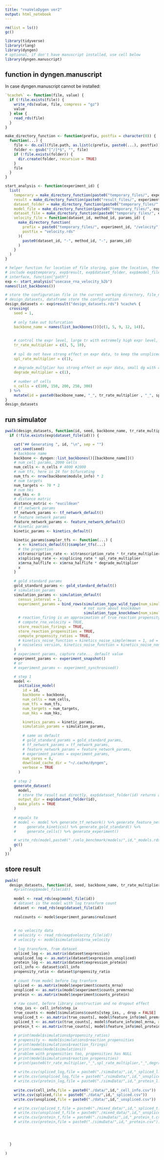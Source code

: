 ---
title: "rnaVeloDygen ver2"
output: html_notebook
---

```{r}
rm(list = ls())
gc()
```

```{r}
library(tidyverse)
library(rlang)
library(dyngen)
# optional, if don't have manuscript installed, use cell below
library(dyngen.manuscript)
```

## function in dyngen.manuscript
In case dyngen.manuscript cannot be installed:
```{r}
`%cache%` <- function(file, value) {
  if (!file.exists(file)) {
    write_rds(value, file, compress = "gz")
    value
  } else {
    read_rds(file)
  }
}

make_directory_function <- function(prefix, postfix = character(0)) {
  function(...) {
    file <- do.call(file.path, as.list(c(prefix, paste0(...), postfix)))
    folder <- gsub("[^/]*$", "", file)
    if (!file.exists(folder)) {
      dir.create(folder, recursive = TRUE)
    }
    file
  }
}

start_analysis <- function(experiment_id) {
  list(
    temporary = make_directory_function(paste0("temporary_files/", experiment_id)),
    result = make_directory_function(paste0("result_files/", experiment_id)),
    dataset_folder = make_directory_function(paste0("temporary_files/", experiment_id, "/datasets"), postfix = ""),
    model_file = make_directory_function(paste0("temporary_files/", experiment_id, "/datasets"), postfix = "model.rds"),
    dataset_file = make_directory_function(paste0("temporary_files/", experiment_id, "/datasets"), postfix = "dataset.rds"),
    velocity_file = function(dataset_id, method_id, params_id) {
      make_directory_function(
        prefix = paste0("temporary_files/", experiment_id, "/velocity"),
        postfix = "velocity.rds"
      )(
        paste0(dataset_id, "-", method_id, "-", params_id)
      )
    }
  )
}
```


```{r}
# helper function for location of file storing, give the location, then store it in the location
# include exp$temporary, exp$result, exp$dataset_folder, exp$model_file, exp$dataset_file, exp$velocity_file
# interface, function("path")
exp <- start_analysis("usecase_rna_velocity_b2b")
names(list_backbones())
```


```{r}
# store the configuration file in the current working directory, file_name % cache% data
# design_datasets, dataframe store the configuration
design_datasets <- exp$result("design_datasets.rds") %cache% {
  crossing(
    seed = 1,
    
    # only take out bifurcation
    backbone_name = names(list_backbones())[c(1, 5, 9, 12, 14)], 
    
    
    # control the expr level, large tr with extremely high expr level, and low the opposite, for bifurcation, choose 1 seems good enough
    tr_rate_multiplier = c(3, 5, 10),
    
    # spl do not have strong effect on expr data, to keep the unspliced percentage 10-25%, choose between 0.2-0.5. Or keep original value 1
    spl_rate_multiplier = c(1),
    
    # degrade_multplier has strong effect on expr data, small dg with almost 0 expr and noisy fast change, large dg with too high expr level and too slow changes, no stochastic effect anymore, better remain 1
    degrade_multiplier = c(1),
    
    # number of cells
    n_cells = c(100, 150, 200, 250, 300)
  ) %>%
    mutate(id = paste0(backbone_name, "_", tr_rate_multiplier , "_", spl_rate_multiplier, "_", degrade_multiplier, '_', n_cells))
}
design_datasets
```

## run simulator
```{r}
pwalk(design_datasets, function(id, seed, backbone_name, tr_rate_multiplier, spl_rate_multiplier, degrade_multiplier, n_cells) {
  if (!file.exists(exp$dataset_file(id))) {

    cat("## Generating ", id, "\n", sep = "")
    set.seed(seed)
    # backbone name
    backbone <- dyngen::list_backbones()[[backbone_name]]()
    # num_cell params, 2000 cells
    num_cells <- n_cells # 4000 #2000
    # num tfs, here is 24 for bifurcating
    num_tfs <- nrow(backbone$module_info) * 2
    # num targets 
    num_targets <- 70 * 2
    # num hks
    num_hks <- 0 
    # distance matric
    distance_matric <- "eucildean"
    # tf_network params
    tf_network_params <- tf_network_default()
    # feature network params
    feature_network_params <- feature_network_default()
    # kinetic params
    kinetic_params <- kinetics_default()
    
    kinetic_params$sampler_tfs <- function(...) {
      x <- kinetics_default()$sampler_tfs(...)
      # the proportion
      x$transcription_rate <- x$transcription_rate * tr_rate_multiplier
      x$splicing_rate <- x$splicing_rate * spl_rate_multiplier
      x$mrna_halflife <- x$mrna_halflife * degrade_multiplier
      x
    }
    
    # gold standard params
    gold_standard_params <- gold_standard_default()
    # simulation_params
    simulation_params <- simulation_default(
      census_interval = 1,
      experiment_params = bind_rows(simulation_type_wild_type(num_simulations = 3),
                                    # not sure about knockdown
                                    simulation_type_knockdown(num_simulations = 0)),
      # reaction_firing is an approximation of true reaction propensity
      # compute_rna_velocity = TRUE,
      store_reaction_firings = TRUE,
      store_reaction_propensities = TRUE,
      compute_propensity_ratios = TRUE,
      # kinetics_noise_function = kinetics_noise_simple(mean = 1, sd = 0.005),
      # noiseless version, kinetics_noise_function = kinetics_noise_none()
    )
    # experiment params, capture rate... default value 
    experiment_params <- experiment_snapshot()
    # or 
    # experiment_params <- experiment_synchronised()

    # step 1
    model <-
      initialise_model(
        id = id,
        backbone = backbone,
        num_cells = num_cells,
        num_tfs = num_tfs,
        num_targets = num_targets,
        num_hks = num_hks,

        kinetics_params = kinetic_params,
        simulation_params = simulation_params,
        
        # same as default
        # gold_standard_params = gold_standard_params,
        # tf_network_params = tf_network_params,
        # feature_network_params = feature_network_params,
        # experiment_params = experiment_params,
        num_cores = 8,
        download_cache_dir = "~/.cache/dyngen",
        verbose = TRUE
      )
    
    # step 2 
    generate_dataset(
      model,
      # store the result out directly, exp$dataset_folder(id) returns a character of direction
      output_dir = exp$dataset_folder(id),
      make_plots = TRUE
    )
    
    # equals to 
    # model <- model %>% generate_tf_network() %>% generate_feature_network() %>%
    #     generate_kinetics() %>% generate_gold_standard() %>%
    #     generate_cells() %>% generate_experiment()

    # write_rds(model,paste0("./velo_benchmark/models/",id,"_models.rds"))
    gc()
  }
})

```


## store result
```{r}
pwalk(
  design_datasets, function(id, seed, backbone_name, tr_rate_multiplier, spl_rate_multiplier, degrade_multiplier, n_cells){
    #print(exp$model_file(id))
    
    model <- read_rds(exp$model_file(id))
    # dataset is the model with log transform count
    dataset <- read_rds(exp$dataset_file(id))
    
    realcounts <- model$experiment_params$realcount
    
    
    # no velocity data
    # velocity <- read_rds(exp$velocity_file(id))
    # velocity <- model$simulations$rna_velocity
    
    # log transform, from dataset
    spliced_log <- as.matrix(dataset$expression)
    unspliced_log <- as.matrix(dataset$expression_unspliced)
    protein_log <- as.matrix(dataset$expression_protein)
    cell_info <- dataset$cell_info
    propensity_ratio <- dataset$propensity_ratio
    
    # count from model before log tranform
    spliced <- as.matrix(model$experiment$counts_mrna)
    unspliced <- as.matrix(model$experiment$counts_premrna)
    protein <- as.matrix(model$experiment$counts_protein)
    
    # raw count, before library construction and no dropout effect
    step_ixs <- cell_info$step_ix
    true_counts <- model$simulations$counts[step_ixs, , drop = FALSE]
    unspliced_t <- as.matrix(true_counts[, model$feature_info$mol_premrna, drop = FALSE])
    spliced_t <- as.matrix(true_counts[, model$feature_info$mol_mrna, drop = FALSE])
    protein_t <- as.matrix(true_counts[, model$feature_info$mol_protein, drop = FALSE])
    
    # print(model$simulations$propensity_ratios)
    # propensity <- model$simulations$reaction_propensities
    # print(model$simulations$reaction_firings)
    # print(names(model$simulations))
    # problem with propensities too, propensities has NULL
    # print(model$simulations$reaction_propensities)
    # print(paste0(tr_rate_multiplier,"_",spl_rate_multiplier,"_",degrade_multiplier,"_",ncol(unspliced_t)))
    
    # write.csv(spliced_log,file = paste0("./simuData/",id,"_spliced_l.csv"))
    # write.csv(unspliced_log,file = paste0("./simuData/",id,"_unspliced_l.csv"))
    # write.csv(protein_log,file = paste0("./simuData/",id,"_protein_l.csv"))
    
    write.csv(cell_info,file = paste0("./data/",id,"_cell_info.csv"))
    write.csv(spliced,file = paste0("./data/",id,"_spliced.csv"))
    write.csv(unspliced,file = paste0("./data/",id,"_unspliced.csv"))

    # write.csv(spliced_t,file = paste0("./mixed_data/",id,"_spliced_t.csv"))
    # write.csv(unspliced_t,file = paste0("./mixed_data/",id,"_unspliced_t.csv"))
    # write.csv(protein_t,file = paste0("./simuData/",id,"_protein_t.csv"))
    # write.csv(protein,file = paste0("./simuData/",id,"_protein.csv"))

    
  

  }
  
)
```




